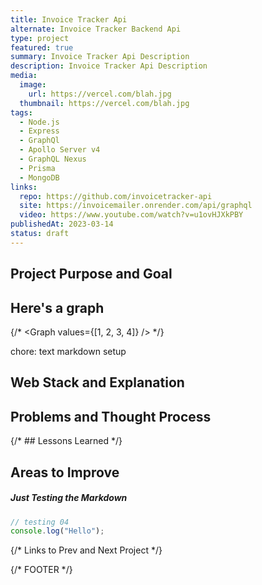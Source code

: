 ```yaml
---
title: Invoice Tracker Api
alternate: Invoice Tracker Backend Api
type: project
featured: true
summary: Invoice Tracker Api Description
description: Invoice Tracker Api Description
media:
  image:
    url: https://vercel.com/blah.jpg
  thumbnail: https://vercel.com/blah.jpg
tags:
  - Node.js
  - Express
  - GraphQl
  - Apollo Server v4
  - GraphQL Nexus
  - Prisma
  - MongoDB
links:
  repo: https://github.com/invoicetracker-api
  site: https://invoicemailer.onrender.com/api/graphql
  video: https://www.youtube.com/watch?v=u1ovHJXkPBY
publishedAt: 2023-03-14
status: draft
---
```


## Project Purpose and Goal

## Here's a graph

{/* <Graph values={[1, 2, 3, 4]} /> */}

chore: text markdown setup

## Web Stack and Explanation

## Problems and Thought Process

{/* ## Lessons Learned */}

## Areas to Improve

##### Just Testing the Markdown

```ts
// testing 04
console.log("Hello");
```

{/* Links to Prev and Next Project */}

{/* FOOTER */}
